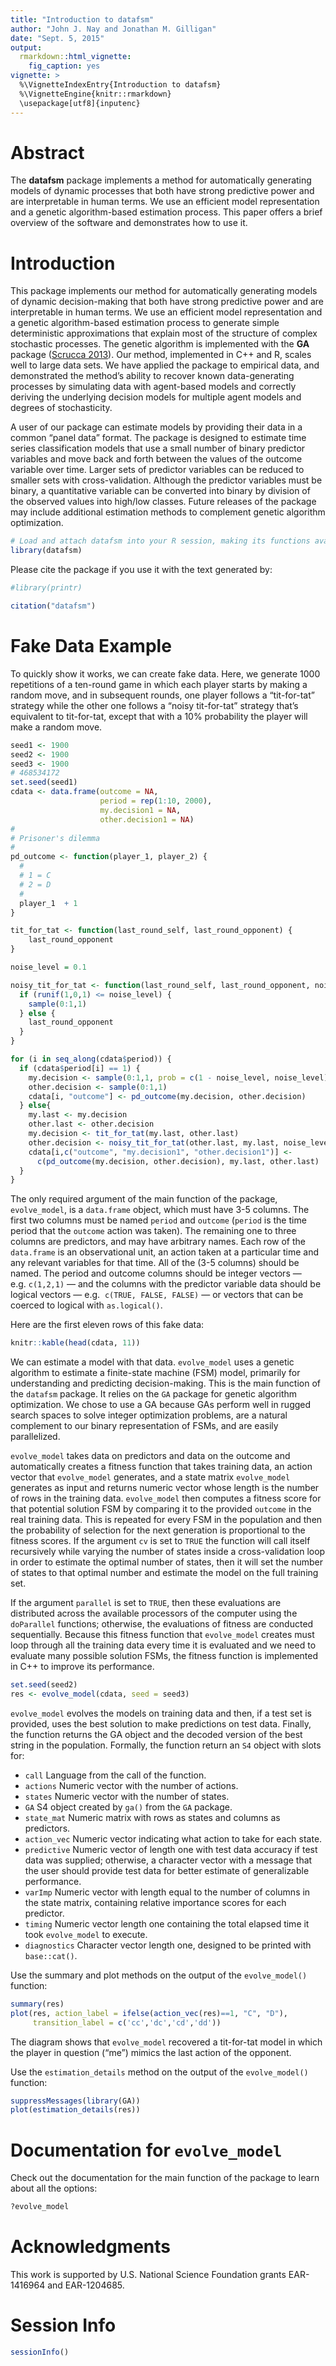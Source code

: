 ---
title: "Introduction to datafsm"
author: "John J. Nay and Jonathan M. Gilligan"
date: "Sept. 5, 2015"
output:
  rmarkdown::html_vignette:
    fig_caption: yes
vignette: >
  %\VignetteIndexEntry{Introduction to datafsm}
  %\VignetteEngine{knitr::rmarkdown}
  \usepackage[utf8]{inputenc}
---

# Abstract

The **datafsm** package implements a method for automatically generating models 
of dynamic processes that both have strong predictive power and are 
interpretable in human terms. We use an efficient model representation and a 
genetic algorithm-based estimation process. This paper offers a brief overview 
of the software and demonstrates how to use it.


# Introduction

This package implements our method for automatically generating models of 
dynamic decision-making that both have strong predictive power and are 
interpretable in human terms. We use an efficient model representation and a 
genetic algorithm-based estimation process to generate simple deterministic 
approximations that explain most of the structure of complex stochastic 
processes. The genetic algorithm is implemented with the **GA** package 
([Scrucca 2013](http://www.jstatsoft.org/v53/i04/)). Our method, implemented in 
C++ and R, scales well to large data sets. We have applied the package to 
empirical data, and demonstrated the method's ability to recover known 
data-generating processes by simulating data with agent-based models and 
correctly deriving the underlying decision models for multiple agent models and 
degrees of stochasticity.

A user of our package can estimate models by providing their data in a common 
"panel data" format. The package is designed to estimate time series 
classification models that use a small number of binary predictor variables and 
move back and forth between the values of the outcome variable over time. 
Larger sets of predictor variables can be reduced to smaller sets with 
cross-validation. Although the predictor variables must be binary, a 
quantitative variable can be converted into binary by division of the observed 
values into high/low classes. Future releases of the package may include 
additional estimation methods to complement genetic algorithm optimization.

```{r load.data.fsm}
# Load and attach datafsm into your R session, making its functions available:
library(datafsm)
```

Please cite the package if you use it with the text generated by:

```{r load.printr, include=FALSE}
#library(printr)
```
```{r cite.datafsm, eval=TRUE, include=TRUE}
citation("datafsm")
```

# Fake Data Example

To quickly show it works, we can create fake data. Here, we generate 1000 
repetitions of a ten-round game in which each player starts by making a random
move, and in subsequent rounds, one player follows a "tit-for-tat"
strategy while the other one follows a "noisy tit-for-tat" strategy that's
equivalent to tit-for-tat, except that with a 10% probability the player will
make a random move.

```{r fake.data, eval=TRUE, include=TRUE}
seed1 <- 1900
seed2 <- 1900
seed3 <- 1900
# 468534172
set.seed(seed1)
cdata <- data.frame(outcome = NA,
                    period = rep(1:10, 2000),
                    my.decision1 = NA,
                    other.decision1 = NA)
#
# Prisoner's dilemma
#
pd_outcome <- function(player_1, player_2) {
  #
  # 1 = C
  # 2 = D
  #
  player_1  + 1
}

tit_for_tat <- function(last_round_self, last_round_opponent) {
    last_round_opponent
}

noise_level = 0.1

noisy_tit_for_tat <- function(last_round_self, last_round_opponent, noise_level) {
  if (runif(1,0,1) <= noise_level) {
    sample(0:1,1)
  } else {
    last_round_opponent
  }
}

for (i in seq_along(cdata$period)) {
  if (cdata$period[i] == 1) {
    my.decision <- sample(0:1,1, prob = c(1 - noise_level, noise_level))
    other.decision <- sample(0:1,1)
    cdata[i, "outcome"] <- pd_outcome(my.decision, other.decision)
  } else{
    my.last <- my.decision
    other.last <- other.decision
    my.decision <- tit_for_tat(my.last, other.last)
    other.decision <- noisy_tit_for_tat(other.last, my.last, noise_level)
    cdata[i,c("outcome", "my.decision1", "other.decision1")] <- 
      c(pd_outcome(my.decision, other.decision), my.last, other.last)
  }
}
```

The only required argument of the main function of the package, `evolve_model`, 
is a `data.frame` object, which must have 3-5 columns. The first two columns 
must be named `period` and `outcome` (`period` is the time period that the 
`outcome` action was taken). The remaining one to three columns are predictors, 
and may have arbitrary names. Each row of the `data.frame` is an observational 
unit, an action taken at a particular time and any relevant variables for that 
time. All of the (3-5 columns) should be named. The period and outcome columns 
should be integer vectors --- e.g. `c(1,2,1)` --- and the columns with the 
predictor variable data should be logical vectors --- e.g. 
`c(TRUE, FALSE, FALSE)` --- or vectors that can be coerced to logical with 
`as.logical()`.

Here are the first eleven rows of this fake data:

```{r cdata.table, eval=TRUE, echo=FALSE, results='asis'}
knitr::kable(head(cdata, 11))
```

We can estimate a model with that data. `evolve_model` uses a genetic algorithm 
to estimate a finite-state machine (FSM) model, primarily for understanding and 
predicting decision-making. This is the main function of the `datafsm` package. 
It relies on the `GA` package for genetic algorithm optimization. We chose to 
use a GA because GAs perform well in rugged search spaces to solve integer 
optimization problems, are a natural complement to our binary representation of 
FSMs, and are easily parallelized. 

`evolve_model` takes data on predictors and data on the outcome and 
automatically creates a fitness function that takes training data, an action 
vector that `evolve_model` generates, and a state matrix `evolve_model` 
generates as input and returns numeric vector whose length is the number of 
rows in the training data. `evolve_model` then computes a fitness score for 
that potential solution FSM by comparing it to the provided `outcome` in the 
real training data. This is repeated for every FSM in the population and then 
the probability of selection for the next generation is proportional to the 
fitness scores. If the argument `cv` is set to `TRUE` the function will call 
itself recursively while varying the number of states inside a cross-validation 
loop in order to estimate the optimal number of states, then it will set the 
number of states to that optimal number and estimate the model on the full 
training set.

If the argument `parallel` is set to `TRUE`, then these evaluations are 
distributed across the available processors of the computer using the 
`doParallel` functions; otherwise, the evaluations of fitness are conducted 
sequentially. Because this fitness function that `evolve_model` creates must 
loop through all the training data every time it is evaluated and we need to 
evaluate many possible solution FSMs, the fitness function is implemented in 
C++ to improve its performance.

```{r evolve.model, eval=TRUE, include=TRUE, message=FALSE, warning=FALSE, results='hide'}
set.seed(seed2)
res <- evolve_model(cdata, seed = seed3)
```

`evolve_model` evolves the models on training data and then, if a test set is 
provided, uses the best solution to make predictions on test data. Finally, the 
function returns the GA object and the decoded version of the best string in 
the population. Formally, the function return an `S4` object with slots for:

* `call` Language from the call of the function.
* `actions` Numeric vector with the number of actions.
* `states` Numeric vector with the number of states.
* `GA` S4 object created by `ga()` from the `GA` package.
* `state_mat` Numeric matrix with rows as states and columns as predictors.
* `action_vec` Numeric vector indicating what action to take for each state.
* `predictive` Numeric vector of length one with test data accuracy if test 
  data was supplied; otherwise, a character vector with a message that the user 
  should provide test data for better estimate of generalizable performance.
* `varImp` Numeric vector with length equal to the number of columns in the 
  state matrix, containing relative importance scores for each predictor.
* `timing` Numeric vector length one containing the total elapsed time it took 
  `evolve_model` to execute.
* `diagnostics` Character vector length one, designed to be printed with 
  `base::cat()`.

Use the summary and plot methods on the output of the `evolve_model()` 
function:

```{r plot.fsm, eval=TRUE, include=TRUE, fig.width=5, fig.height=4, fig.cap="Result of `plot()` method call on `ga_fsm` object."}
summary(res)
plot(res, action_label = ifelse(action_vec(res)==1, "C", "D"), 
     transition_label = c('cc','dc','cd','dd'))
```

The diagram shows that `evolve_model` recovered a tit-for-tat model in which 
the player in question ("me") mimics the last action of the opponent.

Use the `estimation_details` method on the output of the `evolve_model()` 
function:

```{r plot.evolution, eval=TRUE, include=TRUE, fig.width=8, fig.height=6, fig.cap="Result of `plot()` method call on ga object, which is obtained by calling `estimation_details()` on `ga_fsm` object."}
suppressMessages(library(GA))
plot(estimation_details(res))
```


# Documentation for `evolve_model`

Check out the documentation for the main function of the package to learn about 
all the options:
```{r get.help, eval=TRUE, include=TRUE, render.args = list(help = list(sections = list("usage", "arguments", "details", "references")))}
?evolve_model
```


# Acknowledgments

This work is supported by U.S. National Science Foundation grants EAR-1416964 
and EAR-1204685.


# Session Info

```{r session.info, eval=TRUE, include=TRUE}
sessionInfo()
```

